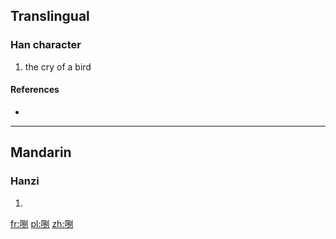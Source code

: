 ==Translingual==

===Han character===
{{Han char|rn=30|rad=口|as=07|sn=10|four=|canj=口口尸弓 (RRSN)}}

# the cry of a bird

====References====
* {{Han ref|kx=0191.060|dkj=03671|dj=0410.190|hdz=10630.090|uh=54F5|ud=21749}}

----

==Mandarin==

===Hanzi===
{{cmn-hanzi|pin=[[bā]] ([[ba1]])|wg=pa<sup>1</sup>, <sup>5</sup>}}

# {{defn|lang=cmn|sort=口07}}

[[fr:哵]]
[[pl:哵]]
[[zh:哵]]